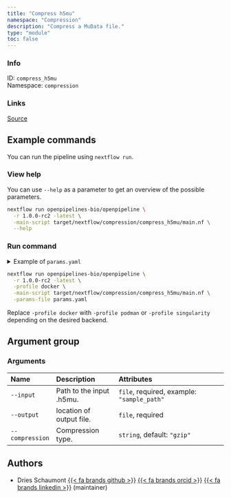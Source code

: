 ```yaml
---
title: "Compress h5mu"
namespace: "Compression"
description: "Compress a MuData file."
type: "module"
toc: false
---
```


::: {.column-margin}

### Info

ID: `compress_h5mu`  
Namespace: `compression`

### Links
[Source](https://github.com/openpipelines-bio/openpipeline/blob/1.0.0-rc2/./src/compression/compress_h5mu){.btn-action .btn-sm .btn-info .btn role="button"}

:::




## Example commands

You can run the pipeline using `nextflow run`.

### View help

You can use `--help` as a parameter to get an overview of the possible parameters.

```bash
nextflow run openpipelines-bio/openpipeline \
  -r 1.0.0-rc2 -latest \
  -main-script target/nextflow/compression/compress_h5mu/main.nf \
  --help
```

### Run command

<details>
<summary>Example of `params.yaml`</summary>
```yaml
# Arguments
input: # please fill in - example: "sample_path"
# output: "$id.$key.output.output"
compression: "gzip"

# Nextflow input-output arguments
publish_dir: # please fill in - example: "output/"
# param_list: "my_params.yaml"
```
</details>

```bash
nextflow run openpipelines-bio/openpipeline \
  -r 1.0.0-rc2 -latest \
  -profile docker \
  -main-script target/nextflow/compression/compress_h5mu/main.nf \
  -params-file params.yaml
```

:::{.callout-note}
Replace `-profile docker` with `-profile podman` or `-profile singularity` depending on the desired backend.
:::

## Argument group

### Arguments

|Name            |Description              |Attributes                                 |
|:---------------|:------------------------|:------------------------------------------|
|`--input`       |Path to the input .h5mu. |`file`, required, example: `"sample_path"` |
|`--output`      |location of output file. |`file`, required                           |
|`--compression` |Compression type.        |`string`, default: `"gzip"`                |

## Authors


  * Dries Schaumont [{{< fa brands github >}}](https://github.com/DriesSchaumont) [{{< fa brands orcid >}}](https://orcid.org/0000-0002-4389-0440) [{{< fa brands linkedin >}}](https://linkedin.com/in/dries-schaumont) (maintainer)
